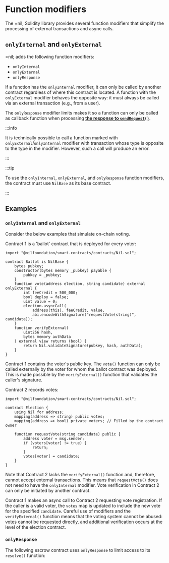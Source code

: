 # Function modifiers

The =nil; Solidity library provides several function modifiers that simplify the processing of external transactions and async calls.


## `onlyInternal` and `onlyExternal`

=nil; adds the following function modifiers:

* `onlyInternal`
* `onlyExternal`
* `onlyResponse`

If a function has the `onlyInternal` modifier, it can only be called by another contract regardless of where this contract is located. A function with the `onlyExternal` modifier behaves the opposite way: it must always be called via an external transaction (e.g., from a user).

The `onlyResponse` modifier limits makes it so a function can only be called as callback function when processing [**the response to `sendRequest()`**](../key-principles/async-execution.mdx).

:::info

It is technically possible to call a function marked with `onlyExternal`/`onlyInternal` modifier with transaction whose type is opposite to the type in the modifier. However, such a call will produce an error.

:::

:::tip

To use the `onlyInternal`, `onlyExternal`, and `onlyResponse` function modifiers, the contract must use `NilBase` as its base contract.

:::

## Examples

### `onlyInternal` and `onlyExternal`

Consider the below examples that simulate on-chain voting.

Contract 1 is a 'ballot' contract that is deployed for every voter:

```solidity showLineNumbers
import "@nilfoundation/smart-contracts/contracts/Nil.sol";

contract Ballot is NilBase {
    bytes pubkey;
    constructor(bytes memory _pubkey) payable {
        pubkey = _pubkey;
    }
    function vote(address election, string candidate) external onlyExternal {
        int feeCredit = 500_000;
        bool deploy = false;
        uint value = 0;
        election.asyncCall(
            address(this), feeCredit, value,
            abi.encodeWithSignature("requestVote(string)", candidate));
    }
    function verifyExternal(
        uint256 hash,
        bytes memory authData
    ) external view returns (bool) {
        return Nil.validateSignature(pubkey, hash, authData);
    }
}
```

Contract 1 contains the voter's public key. The `vote()` function can only be called externally by the voter for whom the ballot contract was deployed. This is made possible by the `verifyExternal()` function that validates the caller's signature.

Contract 2 records votes:

```solidity showLineNumbers
import "@nilfoundation/smart-contracts/contracts/Nil.sol";

contract Election {
    using Nil for address; 
    mapping(address => string) public votes;
    mapping(address => bool) private voters; // Filled by the contract owner

    function requestVote(string candidate) public {
        address voter = msg.sender;
        if (voters[voter] != true) {
            return;
        }
        votes[voter] = candidate;
    }
}
```

Note that Contract 2 lacks the `verifyExternal()` function and, therefore, cannot accept external transactions. This means that `requestVote()` does not need to have the `onlyInternal` modifier. Vote verification in Contract 2 can only be initiated by another contract.

Contract 1 makes an async call to Contract 2 requesting vote registration. If the caller is a valid voter, the `votes` map is updated to include the new vote for the specified `candidate`. Careful use of modifiers and the `verifyExternal()` function means that the voting system cannot be abused: votes cannot be requested directly, and additional verification occurs at the level of the election contract.

### `onlyResponse`

The following escrow contract uses `onlyResponse` to limit access to its `resolve()` function:

```solidity showLineNumbers file=../../tests/Escrow.sol start=startEscrow end=endEscrow
```
